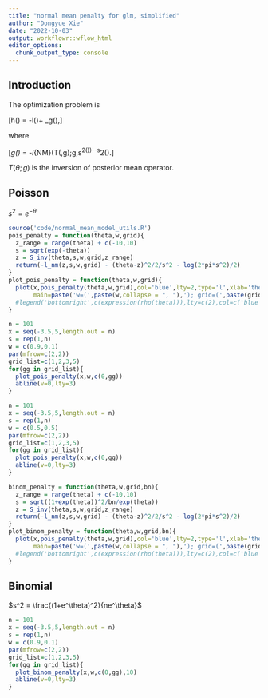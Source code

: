 ```yaml
---
title: "normal mean penalty for glm, simplified"
author: "Dongyue Xie"
date: "2022-10-03"
output: workflowr::wflow_html
editor_options:
  chunk_output_type: console
---
```


## Introduction

The optimization problem is 

\[\min h(\theta) = -l(\theta)+ \rho_g(\theta),\]

where 

\[\rho_g(\theta) = -l_{NM}(T(\theta,g);g,s^2(\theta))-\frac{(\theta-T(\theta;g))^2}{2s^2(\theta)}-\frac{1}{2}\log 2\pi s^2(\theta).\]

$T(\theta;g)$ is the inversion of posterior mean operator.

## Poisson

$s^2 = e^{-\theta}$

```r
source('code/normal_mean_model_utils.R')
pois_penalty = function(theta,w,grid){
  z_range = range(theta) + c(-10,10)
  s = sqrt(exp(-theta))
  z = S_inv(theta,s,w,grid,z_range)
  return(-l_nm(z,s,w,grid) - (theta-z)^2/2/s^2 - log(2*pi*s^2)/2)
}
plot_pois_penalty = function(theta,w,grid){
  plot(x,pois_penalty(theta,w,grid),col='blue',lty=2,type='l',xlab='theta',ylab='penalty',
       main=paste('w=(',paste(w,collapse = ", "),'); grid=(',paste(grid,collapse = ", "),')',sep=''))
  #legend('bottomright',c(expression(rho(theta))),lty=c(2),col=c('blue'))
}
```

```r
n = 101
x = seq(-3.5,5,length.out = n)
s = rep(1,n)
w = c(0.9,0.1)
par(mfrow=c(2,2))
grid_list=c(1,2,3,5)
for(gg in grid_list){
  plot_pois_penalty(x,w,c(0,gg))
  abline(v=0,lty=3)
}
```

```r
n = 101
x = seq(-3.5,5,length.out = n)
s = rep(1,n)
w = c(0.5,0.5)
par(mfrow=c(2,2))
grid_list=c(1,2,3,5)
for(gg in grid_list){
  plot_pois_penalty(x,w,c(0,gg))
  abline(v=0,lty=3)
}
```


```r
binom_penalty = function(theta,w,grid,bn){
  z_range = range(theta) + c(-10,10)
  s = sqrt((1+exp(theta))^2/bn/exp(theta))
  z = S_inv(theta,s,w,grid,z_range)
  return(-l_nm(z,s,w,grid) - (theta-z)^2/2/s^2 - log(2*pi*s^2)/2)
}
plot_binom_penalty = function(theta,w,grid,bn){
  plot(x,pois_penalty(theta,w,grid),col='blue',lty=2,type='l',xlab='theta',ylab='penalty',
       main=paste('w=(',paste(w,collapse = ", "),'); grid=(',paste(grid,collapse = ", "),')',sep=''))
  #legend('bottomright',c(expression(rho(theta))),lty=c(2),col=c('blue'))
}
```

## Binomial

$s^2 = \frac{(1+e^\theta)^2}{ne^\theta}$

```r
n = 101
x = seq(-3.5,5,length.out = n)
s = rep(1,n)
w = c(0.9,0.1)
par(mfrow=c(2,2))
grid_list=c(1,2,3,5)
for(gg in grid_list){
  plot_binom_penalty(x,w,c(0,gg),10)
  abline(v=0,lty=3)
}
```


